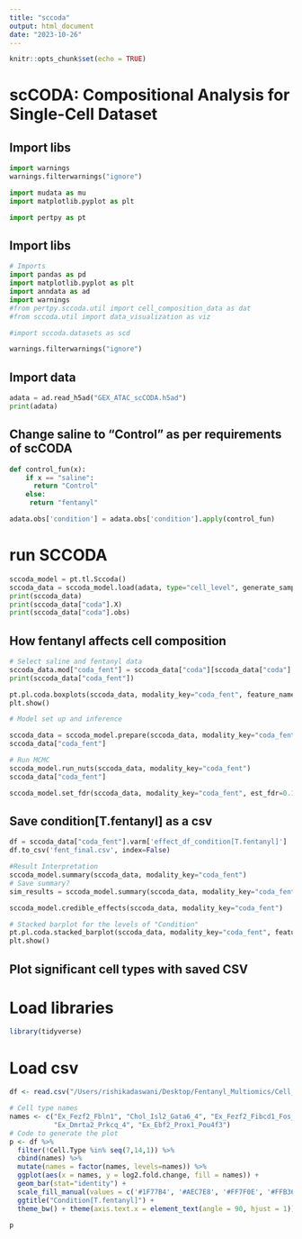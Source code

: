 ```yaml
---
title: "sccoda"
output: html_document
date: "2023-10-26"
---
```


```r
knitr::opts_chunk$set(echo = TRUE)
```

# scCODA: Compositional Analysis for Single-Cell Dataset 

## Import libs
```python
import warnings
warnings.filterwarnings("ignore")

import mudata as mu
import matplotlib.pyplot as plt

import pertpy as pt
```


## Import libs 
```python
# Imports
import pandas as pd
import matplotlib.pyplot as plt
import anndata as ad
import warnings
#from pertpy.sccoda.util import cell_composition_data as dat
#from sccoda.util import data_visualization as viz

#import sccoda.datasets as scd

warnings.filterwarnings("ignore")
```

## Import data 
```python
adata = ad.read_h5ad("GEX_ATAC_scCODA.h5ad")
print(adata)

```

## Change saline to "Control" as per requirements of scCODA 
```python
def control_fun(x):
    if x == "saline":
      return "Control"
    else:
     return "fentanyl"

adata.obs['condition'] = adata.obs['condition'].apply(control_fun)

```


# run SCCODA
```python
sccoda_model = pt.tl.Sccoda()
sccoda_data = sccoda_model.load(adata, type="cell_level", generate_sample_level=True, cell_type_identifier="seurat_clusters", sample_identifier="SampleID", covariate_obs=["condition", "sex", "seurat_clusters"])
print(sccoda_data)
print(sccoda_data["coda"].X)
print(sccoda_data["coda"].obs)
```

## How fentanyl affects cell composition 
```python
# Select saline and fentanyl data
sccoda_data.mod["coda_fent"] = sccoda_data["coda"][sccoda_data["coda"].obs["condition"].isin(["Control", "fentanyl"])].copy()
print(sccoda_data["coda_fent"])
```

```python
pt.pl.coda.boxplots(sccoda_data, modality_key="coda_fent", feature_name="condition", add_dots=True)
plt.show()
```

```python
# Model set up and inference 

sccoda_data = sccoda_model.prepare(sccoda_data, modality_key="coda_fent", formula="condition", reference_cell_type="automatic")
sccoda_data["coda_fent"]
```
```python
# Run MCMC
sccoda_model.run_nuts(sccoda_data, modality_key="coda_fent")
sccoda_data["coda_fent"]
```
```python
sccoda_model.set_fdr(sccoda_data, modality_key="coda_fent", est_fdr=0.1)
```

## Save condition[T.fentanyl] as a csv 
```python
df = sccoda_data["coda_fent"].varm['effect_df_condition[T.fentanyl]'] 
df.to_csv('fent_final.csv', index=False)
```

```python
#Result Interpretation 
sccoda_model.summary(sccoda_data, modality_key="coda_fent")
# Save summary?
sim_results = sccoda_model.summary(sccoda_data, modality_key="coda_fent")
```

```python
sccoda_model.credible_effects(sccoda_data, modality_key="coda_fent")
```

```python
# Stacked barplot for the levels of "Condition"
pt.pl.coda.stacked_barplot(sccoda_data, modality_key="coda_fent", feature_name="condition")
plt.show()
```

## Plot significant cell types with saved CSV

# Load libraries 
```r
library(tidyverse)
```

# Load csv 
```r
df <- read.csv("/Users/rishikadaswani/Desktop/Fentanyl_Multiomics/Cell_Proportions/log2FC_Fent.csv")
```

```r
# Cell type names
names <- c("Ex_Fezf2_Fbln1", "Chol_Isl2_Gata6_4", "Ex_Fezf2_Fibcd1_Fos_Tnn", "Inh_Six3_Cela1_1", "Ex_Evx2_Lmcd1_3",
           "Ex_Dmrta2_Prkcq_4", "Ex_Ebf2_Prox1_Pou4f3")
# Code to generate the plot
p <- df %>%
  filter(!Cell.Type %in% seq(7,14,1)) %>%
  cbind(names) %>%
  mutate(names = factor(names, levels=names)) %>%
  ggplot(aes(x = names, y = log2.fold.change, fill = names)) +
  geom_bar(stat="identity") +
  scale_fill_manual(values = c('#1F77B4', '#AEC7E8', '#FF7F0E', '#FFB366', '#2CA02C', '#98DF8A', '#D62728' )) + labs(fill = "Cell Type", x = "Cell Type", y = "Log2-fold change") + 
  ggtitle("Condition[T.fentanyl]") +
  theme_bw() + theme(axis.text.x = element_text(angle = 90, hjust = 1))

p
```



